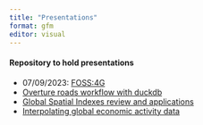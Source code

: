 ```yaml
---
title: "Presentations"
format: gfm
editor: visual
---
```


<!-- if problems adding new pres from other repos, check: https://confluence.atlassian.com/bbkb/fix-error-fatal-no-url-found-for-submodule-path-in-gitmodules-1188400518.html -->

#### Repository to hold presentations

-   07/09/2023: [FOSS:4G](https://ischlo.github.io/presentations/foss_pres){target="_blank"}
-   [Overture roads workflow with duckdb](https://ischlo.github.io/presentations/overture_roads){target="_blank"}
-   [Global Spatial Indexes review and applications](https://ischlo.github.io/presentations/global_indexes){target="_blank"}
-   [Interpolating global economic activity data](https://ischlo.github.io/presentations/down_scaling){target="_blank"}
